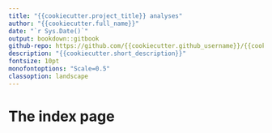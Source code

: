 ```yaml
---
title: "{{cookiecutter.project_title}} analyses"
author: "{{cookiecutter.full_name}}"
date: "`r Sys.Date()`"
output: bookdown::gitbook
github-repo: https://github.com/{{cookiecutter.github_username}}/{{cookiecutter.project_folder_name}}
description: "{{cookiecutter.short_description}}"
fontsize: 10pt
monofontoptions: "Scale=0.5"
classoption: landscape
---
```


# The index page
